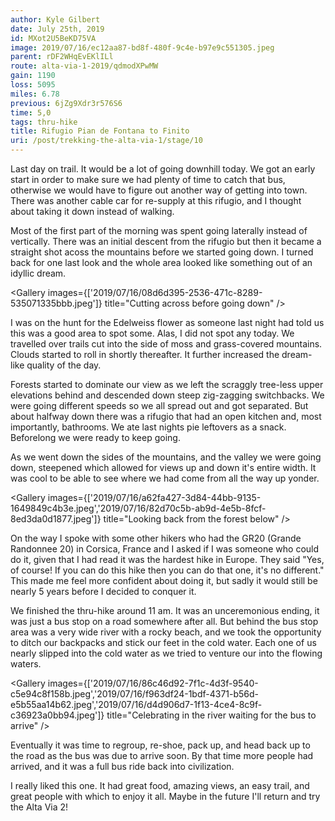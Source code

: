 ```yaml
---
author: Kyle Gilbert
date: July 25th, 2019
id: MXot2U5BeKD75VA
image: 2019/07/16/ec12aa87-bd8f-480f-9c4e-b97e9c551305.jpeg
parent: rDF2WHqEvEKlILl
route: alta-via-1-2019/qdmodXPwMW
gain: 1190
loss: 5095
miles: 6.78
previous: 6jZg9Xdr3r576S6
time: 5,0
tags: thru-hike
title: Rifugio Pian de Fontana to Finito
uri: /post/trekking-the-alta-via-1/stage/10
---
```


<Stats />

<Route />

Last day on trail. It would be a lot of going downhill today. We got an early
start in order to make sure we had plenty of time to catch that bus, otherwise
we would have to figure out another way of getting into town. There was another
cable car for re-supply at this rifugio, and I thought about taking it down
instead of walking.

Most of the first part of the morning was spent going laterally instead of
vertically. There was an initial descent from the rifugio but then it became a
straight shot acoss the mountains before we started going down. I turned back
for one last look and the whole area looked like something out of an idyllic
dream.

<Gallery images={['2019/07/16/08d6d395-2536-471c-8289-535071335bbb.jpeg']} title="Cutting across before going down" />

I was on the hunt for the Edelweiss flower as someone last night had told us
this was a good area to spot some. Alas, I did not spot any today. We travelled
over trails cut into the side of moss and grass-covered mountains. Clouds
started to roll in shortly thereafter. It further increased the dream-like
quality of the day.

Forests started to dominate our view as we left the scraggly tree-less upper
elevations behind and descended down steep zig-zagging switchbacks. We were
going different speeds so we all spread out and got separated. But about
halfway down there was a rifugio that had an open kitchen and, most importantly,
bathrooms. We ate last nights pie leftovers as a snack. Beforelong we were ready
to keep going.

As we went down the sides of the mountains, and the valley we were going down,
steepened which allowed for views up and down it's entire width. It was cool to
be able to see where we had come from all the way up yonder.

<Gallery images={['2019/07/16/a62fa427-3d84-44bb-9135-1649849c4b3e.jpeg','2019/07/16/82d70c5b-ab9d-4e5b-8fcf-8ed3da0d1877.jpeg']} title="Looking back from the forest below" />

On the way I spoke with some other hikers who had the GR20 (Grande Randonnee 20)
in Corsica, France and I asked if I was someone who could do it, given that I had
read it was the hardest hike in Europe. They said "Yes, of course! If you can do
this hike then you can do that one, it's no different." This made me feel more
confident about doing it, but sadly it would still be nearly 5 years before I
decided to conquer it.

We finished the thru-hike around 11 am. It was an unceremonious ending,
it was just a bus stop on a road somewhere after all. But behind the bus stop
area was a very wide river with a rocky beach, and we took the opportunity to
ditch our backpacks and stick our feet in the cold water. Each one of us nearly
slipped into the cold water as we tried to venture our into the flowing waters.

<Gallery images={['2019/07/16/86c46d92-7f1c-4d3f-9540-c5e94c8f158b.jpeg','2019/07/16/f963df24-1bdf-4371-b56d-e5b55aa14b62.jpeg','2019/07/16/d4d906d7-1f13-4ce4-8c9f-c36923a0bb94.jpeg']} title="Celebrating in the river waiting for the bus to arrive" />

Eventually it was time to regroup, re-shoe, pack up, and head back up to the
road as the bus was due to arrive soon. By that time more people had arrived,
and it was a full bus ride back into civilization.

I really liked this one. It had great food, amazing views, an easy trail,
and great people with which to enjoy it all. Maybe in the future I'll return
and try the Alta Via 2!

